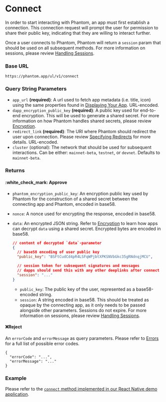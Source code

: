 # Connect

In order to start interacting with Phantom, an app must first establish a connection. This connection request will prompt the user for permission to share their public key, indicating that they are willing to interact further.

Once a user connects to Phantom, Phantom will return a `session` param that should be used on all subsequent methods. For more information on sessions, please review [Handling Sessions](/handling-sessions).

### Base URL

```
https://phantom.app/ul/v1/connect
```

### Query String Parameters

* `app_url` **(required)**: A url used to fetch app metadata (i.e. title, icon) using the same properties found in [Displaying Your App](/../best-practices/displaying-your-app). URL-encoded.
* `dapp_encryption_public_key` **(required)**: A public key used for end-to-end encryption. This will be used to generate a shared secret. For more information on how Phantom handles shared secrets, please review [Encryption](/encryption).&#x20;
* `redirect_link` **(required)**: The URI where Phantom should redirect the user upon connection. Please review [Specifying Redirects](/specifying-redirects) for more details. URL-encoded.
* `cluster` (optional): The network that should be used for subsequent interactions. Can be either: `mainnet-beta`, `testnet`, or `devnet`. Defaults to `mainnet-beta`.

### Returns

#### :white\_check\_mark: Approve

* `phantom_encryption_public_key`: An encryption public key used by Phantom for the construction of a shared secret between the connecting app and Phantom, encoded in base58.
* `nonce`: A nonce used for encrypting the response, encoded in base58.
* `data`: An encrypted JSON string. Refer to [Encryption](/encryption) to learn how apps can decrypt `data` using a shared secret. Encrypted bytes are encoded in base58.

  ```json
  // content of decrypted `data`-parameter
  {
    // base58 encoding of user public key
    "public_key": "BSFtCudCd4pR4LSFqWPjbtXPKSNVbGkc35gRNdnqjMCU",

    // session token for subsequent signatures and messages
    // dapps should send this with any other deeplinks after connect
    "session": "..."
  }
  ```

  * `public_key`: The public key of the user, represented as a base58-encoded string.
  * `session`: A string encoded in base58. This should be treated as opaque by the connecting app, as it only needs to be passed alongside other parameters. Sessions do not expire. For more information on sessions, please review [Handling Sessions](/handling-sessions).

#### :x:Reject

An `errorCode` and `errorMessage` as query parameters. Please refer to [Errors](/../getting-started-with-solana/errors) for a full list of possible error codes.

```
{
  "errorCode": "...",
  "errorMessage": "..."
}
```

### Example

Please refer to the [`connect` method implemented in our React Native demo application](https://github.com/phantom-labs/deep-link-demo-app/blob/20f19f2154e98699f0d5a6b28bc4bb3d5acbcefd/App.tsx#L175).

